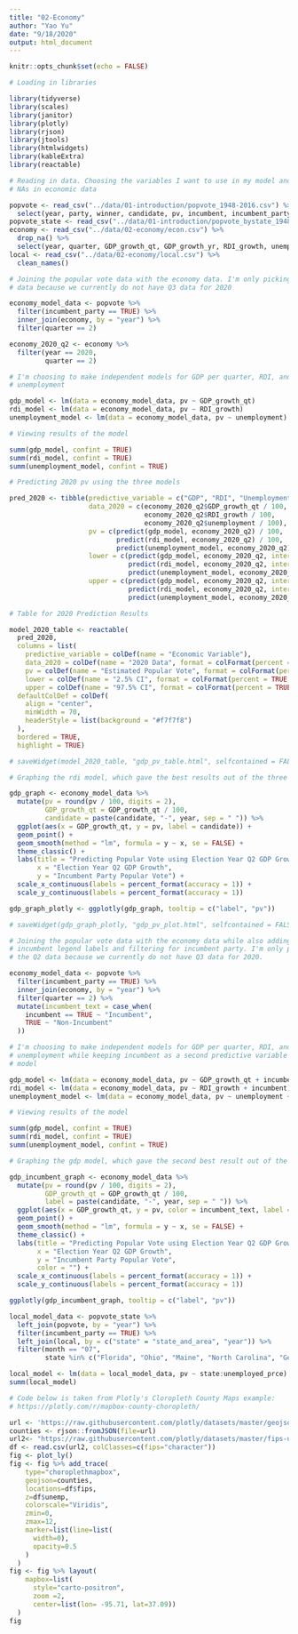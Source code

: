 ```yaml
---
title: "02-Economy"
author: "Yao Yu"
date: "9/18/2020"
output: html_document
---
```


```r
knitr::opts_chunk$set(echo = FALSE)

# Loading in libraries

library(tidyverse)
library(scales)
library(janitor)
library(plotly)
library(rjson)
library(jtools)
library(htmlwidgets)
library(kableExtra)
library(reactable)

# Reading in data. Choosing the variables I want to use in my model and removing
# NAs in economic data

popvote <- read_csv("../data/01-introduction/popvote_1948-2016.csv") %>% 
  select(year, party, winner, candidate, pv, incumbent, incumbent_party)
popvote_state <- read_csv("../data/01-introduction/popvote_bystate_1948-2016.csv")
economy <- read_csv("../data/02-economy/econ.csv") %>% 
  drop_na() %>% 
  select(year, quarter, GDP_growth_qt, GDP_growth_yr, RDI_growth, unemployment, stock_open)
local <- read_csv("../data/02-economy/local.csv") %>% 
  clean_names()
```

```r

# Joining the popular vote data with the economy data. I'm only picking the Q2
# data because we currently do not have Q3 data for 2020

economy_model_data <- popvote %>% 
  filter(incumbent_party == TRUE) %>% 
  inner_join(economy, by = "year") %>% 
  filter(quarter == 2)

economy_2020_q2 <- economy %>% 
  filter(year == 2020,
         quarter == 2) 

# I'm choosing to make independent models for GDP per quarter, RDI, and
# unemployment

gdp_model <- lm(data = economy_model_data, pv ~ GDP_growth_qt)
rdi_model <- lm(data = economy_model_data, pv ~ RDI_growth)
unemployment_model <- lm(data = economy_model_data, pv ~ unemployment)

# Viewing results of the model

summ(gdp_model, confint = TRUE)
summ(rdi_model, confint = TRUE)
summ(unemployment_model, confint = TRUE)

# Predicting 2020 pv using the three models

pred_2020 <- tibble(predictive_variable = c("GDP", "RDI", "Unemployment"),
                    data_2020 = c(economy_2020_q2$GDP_growth_qt / 100,
                                  economy_2020_q2$RDI_growth / 100,
                                  economy_2020_q2$unemployment / 100),
                    pv = c(predict(gdp_model, economy_2020_q2) / 100, 
                           predict(rdi_model, economy_2020_q2) / 100, 
                           predict(unemployment_model, economy_2020_q2) / 100),
                    lower = c(predict(gdp_model, economy_2020_q2, interval = "prediction")[2] / 100,
                              predict(rdi_model, economy_2020_q2, interval = "prediction")[2] / 100,
                              predict(unemployment_model, economy_2020_q2, interval = "prediction")[2] / 100),
                    upper = c(predict(gdp_model, economy_2020_q2, interval = "prediction")[3] / 100,
                              predict(rdi_model, economy_2020_q2, interval = "prediction")[3] / 100,
                              predict(unemployment_model, economy_2020_q2, interval = "prediction")[3] / 100))

# Table for 2020 Prediction Results

model_2020_table <- reactable(
  pred_2020, 
  columns = list(
    predictive_variable = colDef(name = "Economic Variable"),
    data_2020 = colDef(name = "2020 Data", format = colFormat(percent = TRUE, digits = 2)),
    pv = colDef(name = "Estimated Popular Vote", format = colFormat(percent = TRUE, digits = 2)),
    lower = colDef(name = "2.5% CI", format = colFormat(percent = TRUE, digits = 2)),
    upper = colDef(name = "97.5% CI", format = colFormat(percent = TRUE, digits = 2))),
  defaultColDef = colDef(
    align = "center",
    minWidth = 70,
    headerStyle = list(background = "#f7f7f8")
  ),
  bordered = TRUE,
  highlight = TRUE)

# saveWidget(model_2020_table, "gdp_pv_table.html", selfcontained = FALSE, libdir = "lib")

# Graphing the rdi model, which gave the best results out of the three

gdp_graph <- economy_model_data %>% 
  mutate(pv = round(pv / 100, digits = 2),
         GDP_growth_qt = GDP_growth_qt / 100,
         candidate = paste(candidate, "-", year, sep = " ")) %>% 
  ggplot(aes(x = GDP_growth_qt, y = pv, label = candidate)) +
  geom_point() +
  geom_smooth(method = "lm", formula = y ~ x, se = FALSE) +
  theme_classic() +
  labs(title = "Predicting Popular Vote using Election Year Q2 GDP Growth",
       x = "Election Year Q2 GDP Growth",
       y = "Incumbent Party Popular Vote") +
  scale_x_continuous(labels = percent_format(accuracy = 1)) +
  scale_y_continuous(labels = percent_format(accuracy = 1))

gdp_graph_plotly <- ggplotly(gdp_graph, tooltip = c("label", "pv"))

# saveWidget(gdp_graph_plotly, "gdp_pv_plot.html", selfcontained = FALSE, libdir = "lib")

```


```r

# Joining the popular vote data with the economy data while also adding in the
# incumbent legend labels and filtering for incumbent party. I'm only picking
# the Q2 data because we currently do not have Q3 data for 2020.

economy_model_data <- popvote %>% 
  filter(incumbent_party == TRUE) %>% 
  inner_join(economy, by = "year") %>% 
  filter(quarter == 2) %>% 
  mutate(incumbent_text = case_when(
    incumbent == TRUE ~ "Incumbent",
    TRUE ~ "Non-Incumbent"
  ))

# I'm choosing to make independent models for GDP per quarter, RDI, and
# unemployment while keeping incumbent as a second predictive variable in each
# model

gdp_model <- lm(data = economy_model_data, pv ~ GDP_growth_qt + incumbent)
rdi_model <- lm(data = economy_model_data, pv ~ RDI_growth + incumbent)
unemployment_model <- lm(data = economy_model_data, pv ~ unemployment + incumbent)

# Viewing results of the model

summ(gdp_model, confint = TRUE)
summ(rdi_model, confint = TRUE)
summ(unemployment_model, confint = TRUE)

# Graphing the gdp model, which gave the second best result out of the three

gdp_incumbent_graph <- economy_model_data %>% 
  mutate(pv = round(pv / 100, digits = 2),
         GDP_growth_qt = GDP_growth_qt / 100,
         label = paste(candidate, "-", year, sep = " ")) %>% 
  ggplot(aes(x = GDP_growth_qt, y = pv, color = incumbent_text, label = label)) +
  geom_point() +
  geom_smooth(method = "lm", formula = y ~ x, se = FALSE) +
  theme_classic() +
  labs(title = "Predicting Popular Vote using Election Year Q2 GDP Growth\nfor Incumbents and same party Non-Incumbents",
       x = "Election Year Q2 GDP Growth",
       y = "Incumbent Party Popular Vote",
       color = "") +
  scale_x_continuous(labels = percent_format(accuracy = 1)) +
  scale_y_continuous(labels = percent_format(accuracy = 1))

ggplotly(gdp_incumbent_graph, tooltip = c("label", "pv"))

```


```r

local_model_data <- popvote_state %>% 
  left_join(popvote, by = "year") %>% 
  filter(incumbent_party == TRUE) %>% 
  left_join(local, by = c("state" = "state_and_area", "year")) %>% 
  filter(month == "07",
         state %in% c("Florida", "Ohio", "Maine", "North Carolina", "Georgia", "Pennsylvania"))

local_model <- lm(data = local_model_data, pv ~ state:unemployed_prce)
summ(local_model)

```


```r

# Code below is taken from Plotly's Cloropleth County Maps example:
# https://plotly.com/r/mapbox-county-choropleth/

url <- 'https://raw.githubusercontent.com/plotly/datasets/master/geojson-counties-fips.json'
counties <- rjson::fromJSON(file=url)
url2<- "https://raw.githubusercontent.com/plotly/datasets/master/fips-unemp-16.csv"
df <- read.csv(url2, colClasses=c(fips="character"))
fig <- plot_ly() 
fig <- fig %>% add_trace(
    type="choroplethmapbox",
    geojson=counties,
    locations=df$fips,
    z=df$unemp,
    colorscale="Viridis",
    zmin=0,
    zmax=12,
    marker=list(line=list(
      width=0),
      opacity=0.5
    )
  )
fig <- fig %>% layout(
    mapbox=list(
      style="carto-positron",
      zoom =2,
      center=list(lon= -95.71, lat=37.09))
  )
fig

```

